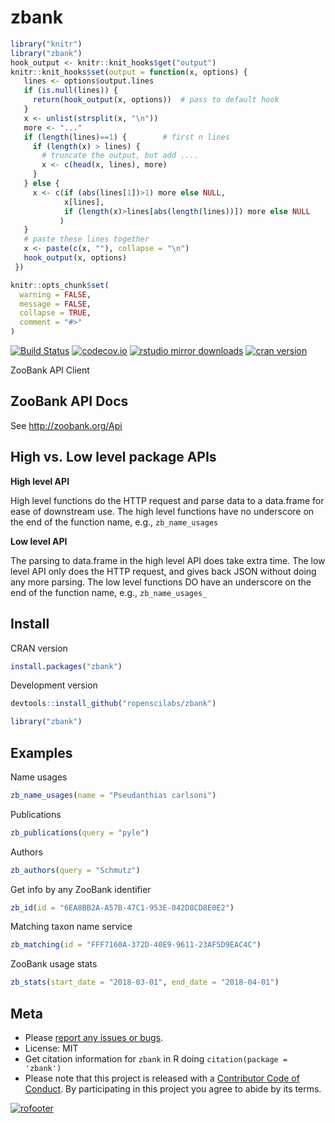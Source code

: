 zbank
=====

```r
library("knitr")
library("zbank")
hook_output <- knitr::knit_hooks$get("output")
knitr::knit_hooks$set(output = function(x, options) {
   lines <- options$output.lines
   if (is.null(lines)) {
     return(hook_output(x, options))  # pass to default hook
   }
   x <- unlist(strsplit(x, "\n"))
   more <- "..."
   if (length(lines)==1) {        # first n lines
     if (length(x) > lines) {
       # truncate the output, but add ....
       x <- c(head(x, lines), more)
     }
   } else {
     x <- c(if (abs(lines[1])>1) more else NULL,
            x[lines],
            if (length(x)>lines[abs(length(lines))]) more else NULL
           )
   }
   # paste these lines together
   x <- paste(c(x, ""), collapse = "\n")
   hook_output(x, options)
 })

knitr::opts_chunk$set(
  warning = FALSE,
  message = FALSE,
  collapse = TRUE,
  comment = "#>"
)
```

[![Build Status](https://travis-ci.org/ropenscilabs/zbank.svg?branch=master)](https://travis-ci.org/ropenscilabs/zbank)
[![codecov.io](https://codecov.io/github/ropenscilabs/zbank/coverage.svg?branch=master)](https://codecov.io/github/ropenscilabs/zbank?branch=master)
[![rstudio mirror downloads](http://cranlogs.r-pkg.org/badges/zbank)](https://github.com/metacran/cranlogs.app)
[![cran version](http://www.r-pkg.org/badges/version/zbank)](https://cran.r-project.org/package=zbank)

ZooBank API Client

## ZooBank API Docs

See <http://zoobank.org/Api>

## High vs. Low level package APIs

__High level API__

High level functions do the HTTP request and parse data to a data.frame for
ease of downstream use. The high level functions have no underscore on the end
of the function name, e.g., `zb_name_usages`

__Low level API__

The parsing to data.frame in the high level API does take extra time. The low
level API only does the HTTP request, and gives back JSON without doing any
more parsing. The low level functions DO have an underscore on the end
of the function name, e.g., `zb_name_usages_`

## Install

CRAN version

```r
install.packages("zbank")
```

Development version

```r
devtools::install_github("ropenscilabs/zbank")
```

```r
library("zbank")
```

## Examples

Name usages

```r
zb_name_usages(name = "Pseudanthias carlsoni")
```

Publications

```r
zb_publications(query = "pyle")
```

Authors

```r
zb_authors(query = "Schmutz")
```

Get info by any ZooBank identifier

```r
zb_id(id = "6EA8BB2A-A57B-47C1-953E-042D8CD8E0E2")
```

Matching taxon name service

```r
zb_matching(id = "FFF7160A-372D-40E9-9611-23AF5D9EAC4C")
```

ZooBank usage stats

```r
zb_stats(start_date = "2018-03-01", end_date = "2018-04-01")
```

## Meta

* Please [report any issues or bugs](https://github.com/ropenscilabs/zbank/issues).
* License: MIT
* Get citation information for `zbank` in R doing `citation(package = 'zbank')`
* Please note that this project is released with a [Contributor Code of Conduct](CODE_OF_CONDUCT.md). By participating in this project you agree to abide by its terms.

[![rofooter](https://ropensci.org/public_images/github_footer.png)](https://ropensci.org)
